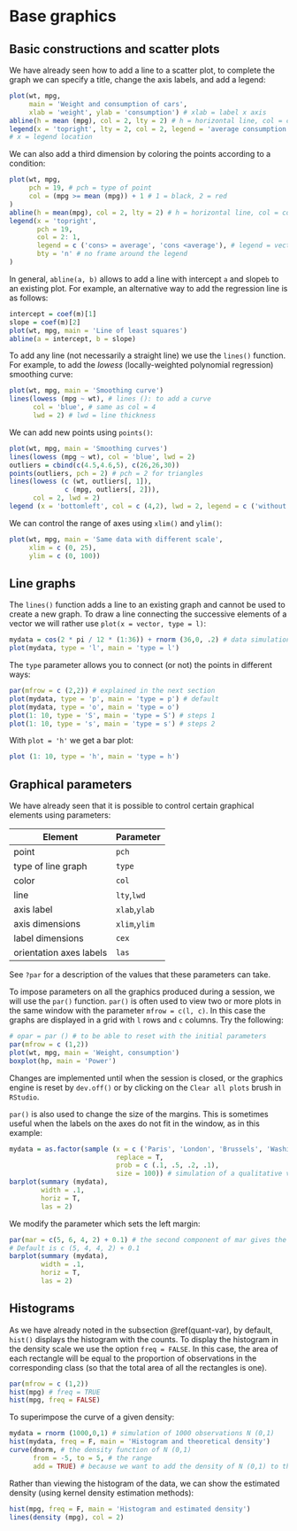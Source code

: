 # Base graphics 

## Basic constructions and scatter plots

We have already seen how to add a line to a scatter plot, to complete the graph we can specify a title, change the axis labels, and add a legend:

```r
plot(wt, mpg,
     main = 'Weight and consumption of cars',
     xlab = 'weight', ylab = 'consumption') # xlab = label x axis
abline(h = mean (mpg), col = 2, lty = 2) # h = horizontal line, col = color, lty = line type
legend(x = 'topright', lty = 2, col = 2, legend = 'average consumption')
# x = legend location
```

We can also add a third dimension by coloring the points according to a condition:

```r
plot(wt, mpg,
     pch = 19, # pch = type of point
     col = (mpg >= mean (mpg)) + 1 # 1 = black, 2 = red
)
abline(h = mean(mpg), col = 2, lty = 2) # h = horizontal line, col = color, lty = line type
legend(x = 'topright',
       pch = 19,
       col = 2: 1,
       legend = c ('cons> = average', 'cons <average'), # legend = vector with labels
       bty = 'n' # no frame around the legend
)
```

In general, `abline(a, b)` allows to add a line with intercept `a` and slope` b` to an existing plot. For example, an alternative way to add the regression line is as follows:

```r
intercept = coef(m)[1]
slope = coef(m)[2]
plot(wt, mpg, main = 'Line of least squares')
abline(a = intercept, b = slope)
```

To add any line (not necessarily a straight line) we use the `lines()` function. For example, to add the _lowess_ (locally-weighted polynomial regression) smoothing curve:

```r
plot(wt, mpg, main = 'Smoothing curve')
lines(lowess (mpg ~ wt), # lines (): to add a curve
      col = 'blue', # same as col = 4
      lwd = 2) # lwd = line thickness
```

We can add new points using `points()`:

```r
plot(wt, mpg, main = 'Smoothing curves')
lines(lowess (mpg ~ wt), col = 'blue', lwd = 2)
outliers = cbind(c(4.5,4.6,5), c(26,26,30))
points(outliers, pch = 2) # pch = 2 for triangles
lines(lowess (c (wt, outliers[, 1]),
              c (mpg, outliers[, 2])),
      col = 2, lwd = 2)
legend (x = 'bottomleft', col = c (4,2), lwd = 2, legend = c ('without outliers', 'with outliers'), bty = 'n')
```

We can control the range of axes using `xlim()` and `ylim()`:

```r
plot(wt, mpg, main = 'Same data with different scale',
     xlim = c (0, 25),
     ylim = c (0, 100))
```


## Line graphs

The `lines()` function adds a line to an existing graph and cannot be used to create a new graph. To draw a line connecting the successive elements of a vector we will rather use `plot(x = vector, type = l)`:

```r
mydata = cos(2 * pi / 12 * (1:36)) + rnorm (36,0, .2) # data simulation
plot(mydata, type = 'l', main = 'type = l')
```

The `type` parameter allows you to connect (or not) the points in different ways:

```r
par(mfrow = c (2,2)) # explained in the next section
plot(mydata, type = 'p', main = 'type = p') # default
plot(mydata, type = 'o', main = 'type = o')
plot(1: 10, type = 'S', main = 'type = S') # steps 1
plot(1: 10, type = 's', main = 'type = s') # steps 2
```

With `plot = 'h'` we get a bar plot:

```r
plot (1: 10, type = 'h', main = 'type = h')
```


## Graphical parameters

We have already seen that it is possible to control certain graphical elements using parameters:

Element | Parameter
------- | ---------
point | `pch`
type of line graph | `type`
color | `col`
line | `lty`,` lwd`
axis label | `xlab`,` ylab`
axis dimensions | `xlim`,` ylim`
label dimensions | `cex`
orientation axes labels | `las`

See `?par` for a description of the values that these parameters can take.

To impose parameters on all the graphics produced during a session, we will use the `par()` function. `par()` is often used to view two or more plots in the same window with the parameter `mfrow = c(l, c)`. In this case the graphs are displayed in a grid with `l` rows and `c` columns. Try the following:

```r
# opar = par () # to be able to reset with the initial parameters
par(mfrow = c (1,2))
plot(wt, mpg, main = 'Weight, consumption')
boxplot(hp, main = 'Power')
```

Changes are implemented until when the session is closed, or the graphics engine is reset by `dev.off()` or by clicking on the `Clear all plots` brush in `RStudio`.

`par()` is also used to change the size of the margins. This is sometimes useful when the labels on the axes do not fit in the window, as in this example:

```r
mydata = as.factor(sample (x = c ('Paris', 'London', 'Brussels', 'Washington'),
                           replace = T,
                           prob = c (.1, .5, .2, .1),
                           size = 100)) # simulation of a qualitative variable
barplot(summary (mydata),
        width = .1,
        horiz = T,
        las = 2)
```

We modify the parameter which sets the left margin:

```r
par(mar = c(5, 6, 4, 2) + 0.1) # the second component of mar gives the left margin
# Default is c (5, 4, 4, 2) + 0.1
barplot(summary (mydata),
        width = .1,
        horiz = T,
        las = 2)
```

## Histograms

As we have already noted in the subsection \@ref(quant-var), by default, `hist()` displays the histogram with the counts. To display the histogram in the density scale we use the option `freq = FALSE`. In this case, the area of each rectangle will be equal to the proportion of observations in the corresponding class (so that the total area of all the rectangles is one).

```r
par(mfrow = c (1,2))
hist(mpg) # freq = TRUE
hist(mpg, freq = FALSE)
```
     
To superimpose the curve of a given density:

```r
mydata = rnorm (1000,0,1) # simulation of 1000 observations N (0,1)
hist(mydata, freq = F, main = 'Histogram and theoretical density')
curve(dnorm, # the density function of N (0,1)
      from = -5, to = 5, # the range
      add = TRUE) # because we want to add the density of N (0,1) to the histogram
```

Rather than viewing the histogram of the data, we can show the estimated density (using kernel density estimation methods):

```r
hist(mpg, freq = F, main = 'Histogram and estimated density')
lines(density (mpg), col = 2)
```
